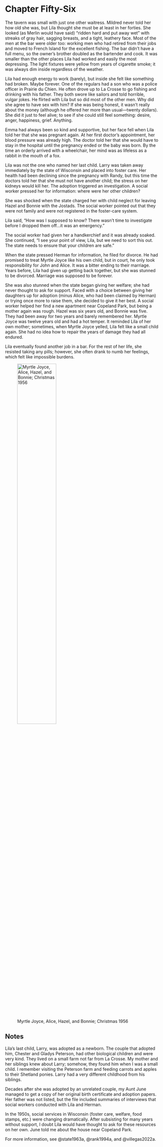 # Chapter Fifty-Six

The tavern was small with just one other waitress. Mildred never told her how old she was, but Lila thought she must be at least in her forties. She looked (as Merlin would have said) "ridden hard and put away wet" with streaks of gray hair, sagging breasts, and a tight, leathery face. Most of the men at the bar were older too: working men who had retired from their jobs and moved to French Island for the excellent fishing. The bar didn't have a full menu, so the owner's brother doubled as the bartender and cook. It was smaller than the other places Lila had worked and easily the most depressing. The light fixtures were yellow from years of cigarette smoke; it was always dim inside regardless of the weather.  

Lila had enough energy to work (barely), but inside she felt like something had broken. Maybe forever. One of the regulars had a son who was a police officer in Prairie du Chien. He often drove up to La Crosse to go fishing and drinking with his father. They both swore like sailors and told horrible, vulgar jokes. He flirted with Lila but so did most of the other men. Why did she agree to have sex with him? If she was being honest, it wasn't really about the money (although he offered her more than usual---twenty dollars). She did it just to feel alive; to see if she could still feel something: desire, anger, happiness, grief. Anything.  

Emma had always been so kind and supportive, but her face fell when Lila told her that she was pregnant again. At her first doctor's appointment, her blood pressure was already high. The doctor told her that she would have to stay in the hospital until the pregnancy ended or the baby was born. By the time an orderly arrived with a wheelchair, her mind was as lifeless as a rabbit in the mouth of a fox.  

Lila was not the one who named her last child. Larry was taken away immediately by the state of Wisconsin and placed into foster care. Her health had been declining since the pregnancy with Randy, but this time the doctors told her that she must not have another child; the stress on her kidneys would kill her. The adoption triggered an investigation. A social worker pressed her for information: where were her other children?  

She was shocked when the state charged her with child neglect for leaving Hazel and Bonnie with the Jostads. The social worker pointed out that they were not family and were not registered in the foster-care system. 

Lila said, "How was I supposed to know? There wasn't time to investigate before I dropped them off&hellip;it was an emergency." 

The social worker had given her a handkerchief and it was already soaked. She continued, "I see your point of view, Lila, but we need to sort this out. The state needs to ensure that your children are safe."  

When the state pressed Herman for information, he filed for divorce. He had promised to treat Myrtle Joyce like his own child, but in court, he only took responsibility for John and Alice. It was a bitter ending to their marriage. Years before, Lila had given up getting back together, but she was stunned to be divorced. Marriage was supposed to be forever.  

She was also stunned when the state began giving her welfare; she had never thought to ask for support. Faced with a choice between giving her daughters up for adoption (minus Alice, who had been claimed by Herman) or trying once more to raise them, she decided to give it her best. A social worker helped her find a new apartment near Copeland Park, but being a mother again was rough. Hazel was six years old, and Bonnie was five. They had been away for two years and barely remembered her. Myrtle Joyce was twelve years old and had a hot temper. It reminded Lila of her own mother; sometimes, when Myrtle Joyce yelled, Lila felt like a small child again. She had no idea how to repair the years of damage they had all endured.  

Lila eventually found another job in a bar. For the rest of her life, she resisted taking any pills; however, she often drank to numb her feelings, which felt like impossible burdens.  

![Myrtle Joyce, Alice, Hazel, and Bonnie; Christmas 1956](images/Akou26rt.jpg){fig-alt="Black-and-white snapshot of four sisters in dresses standing in front of a living-room Christmas tree. The youngest is around six years old, and the oldest is around twelve." width="55%"}

## Notes

Lila's last child, Larry, was adopted as a newborn. The couple that adopted him, Chester and Gladys Peterson, had other biological children and were very kind. They lived on a small farm not far from La Crosse. My mother and her siblings knew about Larry; somehow, they found him when I was a small child. I remember visiting the Peterson farm and feeding carrots and apples to their Shetland ponies. Larry had a very different childhood from his siblings.  

Decades after she was adopted by an unrelated couple, my Aunt June managed to get a copy of her original birth certificate and adoption papers. Her father was not listed, but the file included summaries of interviews that social workers conducted with Lila and Herman.  

In the 1950s, social services in Wisconsin (foster care, welfare, food stamps, etc.) were changing dramatically. After subsisting for many years without support, I doubt Lila would have thought to ask for these resources on her own. June told me about the house near Copeland Park.  

For more information, see @state1963a, @rank1994a, and @villegas2022a.  